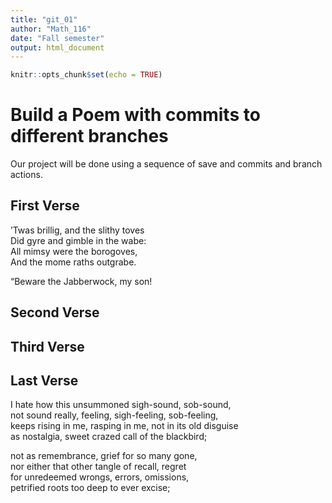 ```yaml
---
title: "git_01"
author: "Math_116"
date: "Fall semester"
output: html_document
---
```


```r
knitr::opts_chunk$set(echo = TRUE)
```
# Build a Poem with commits to different branches
Our project will be done using a sequence of save and commits and branch actions.
<!-- Do not modify or change any text in "!--" bracketed areas such as this --- these are instructions to
you, if you change any of this the git program will notice it and compromise your git merging strategy !-->

## First Verse 
<!--Put the first five lines of a poem by Lewis Carrol in this section!-->
’Twas brillig, and the slithy toves   
      Did gyre and gimble in the wabe:   
All mimsy were the borogoves,   
      And the mome raths outgrabe.   
  
“Beware the Jabberwock, my son!  

## Second Verse
<!--Put the first five lines of a poem by Robert Frost here!-->

## Third Verse
<!--Put the first two verses of The Walrus and the Carpenter here!-->

## Last Verse
<!--Put a short poem of your choice 8-20 lines,here!-->
I hate how this unsummoned sigh-sound, sob-sound,   
not sound really, feeling, sigh-feeling, sob-feeling,   
keeps rising in me, rasping in me, not in its old disguise   
as nostalgia, sweet crazed call of the blackbird;   
  
not as remembrance, grief for so many gone,   
nor either that other tangle of recall, regret     
for unredeemed wrongs, errors, omissions,   
petrified roots too deep to ever excise;   